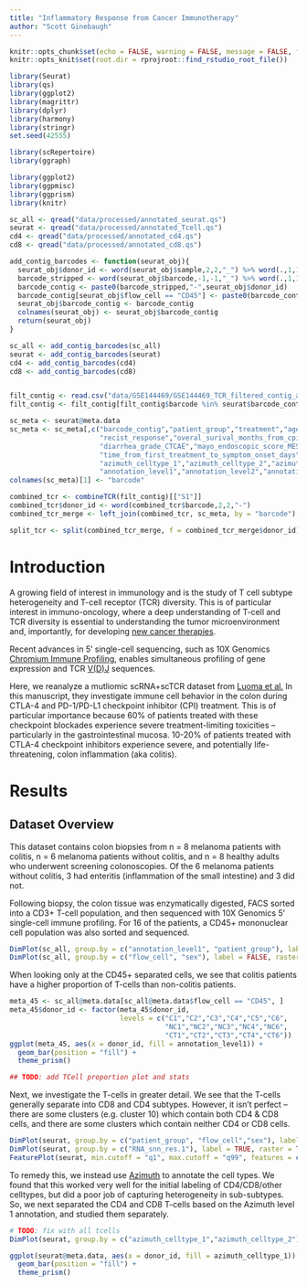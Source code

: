 ```yaml
---
title: "Inflammatory Response from Cancer Immunotherapy"
author: "Scott Ginebaugh"
---
```


```r
knitr::opts_chunk$set(echo = FALSE, warning = FALSE, message = FALSE, fig.width = 7, fig.height = 7, cache = FALSE)
knitr::opts_knit$set(root.dir = rprojroot::find_rstudio_root_file())
```

```r
library(Seurat)
library(qs)
library(ggplot2)
library(magrittr)
library(dplyr)
library(harmony)
library(stringr)
set.seed(42555)

library(scRepertoire)
library(ggraph)

library(ggplot2)
library(ggpmisc)
library(ggprism)
library(knitr)
```

```r
sc_all <- qread("data/processed/annotated_seurat.qs")
seurat <- qread("data/processed/annotated_Tcell.qs")
cd4 <- qread("data/processed/annotated_cd4.qs")
cd8 <- qread("data/processed/annotated_cd8.qs")

add_contig_barcodes <- function(seurat_obj){
  seurat_obj$donor_id <- word(seurat_obj$sample,2,2,"_") %>% word(.,1,1,"-")
  barcode_stripped <- word(seurat_obj$barcode,-1,-1,"_") %>% word(.,1,1,"-")
  barcode_contig <- paste0(barcode_stripped,"-",seurat_obj$donor_id)
  barcode_contig[seurat_obj$flow_cell == "CD45"] <- paste0(barcode_contig[seurat_obj$flow_cell == "CD45"],"_CD45")
  seurat_obj$barcode_contig <- barcode_contig
  colnames(seurat_obj) <- seurat_obj$barcode_contig
  return(seurat_obj)
}

sc_all <- add_contig_barcodes(sc_all)
seurat <- add_contig_barcodes(seurat)
cd4 <- add_contig_barcodes(cd4)
cd8 <- add_contig_barcodes(cd8)


filt_contig <- read.csv("data/GSE144469/GSE144469_TCR_filtered_contig_annotations_all.csv", row.names = "X")
filt_contig <- filt_contig[filt_contig$barcode %in% seurat$barcode_contig,]

sc_meta <- seurat@meta.data
sc_meta <- sc_meta[,c("barcode_contig","patient_group","treatment","age","sex","malignancy",
                      "recist_response","overal_surival_months_from_cpi_initiation",
                      "diarrhea_grade_CTCAE","mayo_endoscopic_score_MES",
                      "time_from_first_treatment_to_symptom_onset_days","infliximab_required_for_treatment",
                      "azimuth_celltype_1","azimuth_celltype_2","azimuth_celltype_3",
                      "annotation_level1","annotation_level2","annotation_level3")]
colnames(sc_meta)[1] <- "barcode"

combined_tcr <- combineTCR(filt_contig)[["S1"]]
combined_tcr$donor_id <- word(combined_tcr$barcode,2,2,"-")
combined_tcr_merge <- left_join(combined_tcr, sc_meta, by = "barcode")

split_tcr <- split(combined_tcr_merge, f = combined_tcr_merge$donor_id)
```

# Introduction

A growing field of interest in immunology and is the study of T cell subtype heterogeneity and T-cell receptor (TCR) diversity. This is of particular interest in immuno-oncology, where a deep understanding of T-cell and TCR diversity is essential to understanding the tumor microenvironment and, importantly, for developing [new cancer therapies](https://jhoonline.biomedcentral.com/articles/10.1186/s13045-021-01115-0).

Recent advances in 5' single-cell sequencing, such as 10X Genomics [Chromium Immune Profiling](https://www.10xgenomics.com/products/single-cell-immune-profiling), enables simultaneous profiling of gene expression and TCR [V(D)J](https://en.wikipedia.org/wiki/V(D)J_recombination) sequences.

Here, we reanalyze a mutliomic scRNA+scTCR dataset from [Luoma et al.](https://www.cell.com/cell/fulltext/S0092-8674(20)30688-7?_returnURL=https%3A%2F%2Flinkinghub.elsevier.com%2Fretrieve%2Fpii%2FS0092867420306887%3Fshowall%3Dtrue) In this manuscript, they investigate immune cell behavior in the colon during CTLA-4 and PD-1/PD-L1 checkpoint inhibitor (CPI) treatment. This is of particular importance because 60% of patients treated with these checkpoint blockades experience severe treatment-limiting toxicities -- particularly in the gastrointestinal mucosa. 10-20% of patients treated with CTLA-4 checkpoint inhibitors experience severe, and potentially life-threatening, colon inflammation (aka colitis).

# Results

## Dataset Overview

This dataset contains colon biopsies from n = 8 melanoma patients with colitis, n = 6 melanoma patients without colitis, and n = 8 healthy adults who underwent screening colonoscopies. Of the 6 melanoma patients without colitis, 3 had enteritis (inflammation of the small intestine) and 3 did not.

Following biopsy, the colon tissue was enzymatically digested, FACS sorted into a CD3+ T-cell population, and then sequenced with 10X Genomics 5' single-cell immune profiling. For 16 of the patients, a CD45+ mononuclear cell population was also sorted and sequenced.

```r
DimPlot(sc_all, group.by = c("annotation_level1", "patient_group"), label = TRUE, raster = TRUE)
DimPlot(sc_all, group.by = c("flow_cell", "sex"), label = FALSE, raster = TRUE)
```

When looking only at the CD45+ separated cells, we see that colitis patients have a higher proportion of T-cells than non-colitis patients.

```r
meta_45 <- sc_all@meta.data[sc_all@meta.data$flow_cell == "CD45", ]
meta_45$donor_id <- factor(meta_45$donor_id, 
                           levels = c("C1","C2","C3","C4","C5","C6",
                                      "NC1","NC2","NC3","NC4","NC6",
                                      "CT1","CT2","CT3","CT4","CT6"))
ggplot(meta_45, aes(x = donor_id, fill = annotation_level1)) +
  geom_bar(position = "fill") +
  theme_prism()

## TODO: add TCell proportion plot and stats

```


Next, we investigate the T-cells in greater detail. We see that the T-cells generally separate into CD8 and CD4 subtypes. However, it isn't perfect -- there are some clusters (e.g. cluster 10) which contain both CD4 & CD8 cells, and there are some clusters which contain neither CD4 or CD8 cells. 

```r
DimPlot(seurat, group.by = c("patient_group", "flow_cell","sex"), label = FALSE, raster = TRUE)
DimPlot(seurat, group.by = c("RNA_snn_res.1"), label = TRUE, raster = TRUE)
FeaturePlot(seurat, min.cutoff = "q1", max.cutoff = "q99", features = c("CD4","CD8A","CD8B"))
```

To remedy this, we instead use [Azimuth](https://www.cell.com/cell/fulltext/S0092-8674(21)00583-3) to annotate the cell types. We found that this worked very well for the initial labeling of CD4/CD8/other celltypes, but did a poor job of capturing heterogeneity in sub-subtypes. So, we next separated the CD4 and CD8 T-cells based on the Azimuth level 1 annotation, and studied them separately.

```r
# TODO: fix with all tcells
DimPlot(seurat, group.by = c("azimuth_celltype_1","azimuth_celltype_2"), label = TRUE, raster = FALSE)
```

```r
ggplot(seurat@meta.data, aes(x = donor_id, fill = azimuth_celltype_1)) +
  geom_bar(position = "fill") +
  theme_prism()
```












